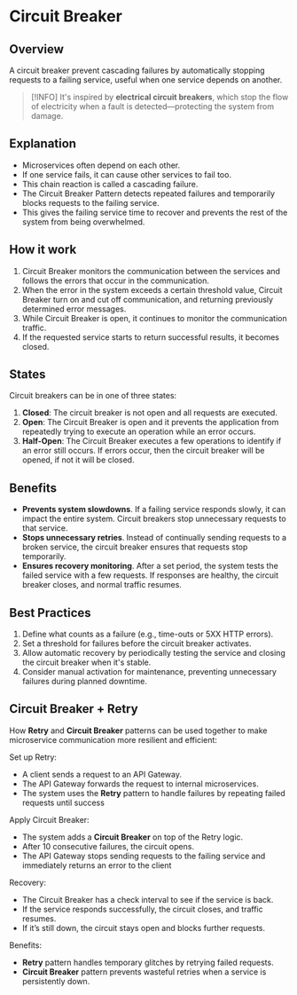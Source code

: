 # Circuit Breaker

## Overview

A circuit breaker prevent cascading failures by automatically stopping requests to a failing service, useful when one service depends on another.

> [!INFO]
> It's inspired by **electrical circuit breakers**, which stop the flow of electricity when a fault is detected—protecting the system from damage.


## Explanation

- Microservices often depend on each other.
- If one service fails, it can cause other services to fail too.
- This chain reaction is called a cascading failure.
- The Circuit Breaker Pattern detects repeated failures and temporarily blocks requests to the failing service.
- This gives the failing service time to recover and prevents the rest of the system from being overwhelmed.


## How it work

1. Circuit Breaker monitors the communication between the services and follows the errors that occur in the communication.
2. When the error in the system exceeds a certain threshold value, Circuit Breaker turn on and cut off communication, and returning previously determined error messages.
3. While Circuit Breaker is open, it continues to monitor the communication traffic.
4. If the requested service starts to return successful results, it becomes closed.


## States

Circuit breakers can be in one of three states:

1. **Closed**: The circuit breaker is not open and all requests are executed.
2. **Open**: The Circuit Breaker is open and it prevents the application from repeatedly trying to execute an operation while an error occurs.
3. **Half-Open**: The Circuit Breaker executes a few operations to identify if an error still occurs. If errors occur, then the circuit breaker will be opened, if not it will be closed.


## Benefits

- **Prevents system slowdowns**. If a failing service responds slowly, it can impact the entire system. Circuit breakers stop unnecessary requests to that service.
- **Stops unnecessary retries**. Instead of continually sending requests to a broken service, the circuit breaker ensures that requests stop temporarily.
- **Ensures recovery monitoring**. After a set period, the system tests the failed service with a few requests. If responses are healthy, the circuit breaker closes, and normal traffic resumes.


## Best Practices

1. Define what counts as a failure (e.g., time-outs or 5XX HTTP errors).
2. Set a threshold for failures before the circuit breaker activates.
3. Allow automatic recovery by periodically testing the service and closing the circuit breaker when it's stable.
4. Consider manual activation for maintenance, preventing unnecessary failures during planned downtime.


## Circuit Breaker + Retry

How **Retry** and **Circuit Breaker** patterns can be used together to make microservice communication more resilient and efficient:

Set up Retry:
- A client sends a request to an API Gateway.
- The API Gateway forwards the request to internal microservices.
- The system uses the **Retry** pattern to handle failures by repeating failed requests until success

Apply Circuit Breaker:
- The system adds a **Circuit Breaker** on top of the Retry logic.
- After 10 consecutive failures, the circuit opens.
- The API Gateway stops sending requests to the failing service and immediately returns an error to the client

Recovery:
- The Circuit Breaker has a check interval to see if the service is back.
- If the service responds successfully, the circuit closes, and traffic resumes.
- If it’s still down, the circuit stays open and blocks further requests.

Benefits:
- **Retry** pattern handles temporary glitches by retrying failed requests.
- **Circuit Breaker** pattern prevents wasteful retries when a service is persistently down.
